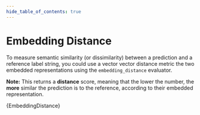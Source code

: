 ```yaml
---
hide_table_of_contents: true
---
```



# Embedding Distance

To measure semantic similarity (or dissimilarity) between a prediction and a reference label string, you could use a vector vector distance metric the two embedded representations using the `embedding_distance` evaluator.


**Note:** This returns a **distance** score, meaning that the lower the number, the **more** similar the prediction is to the reference, according to their embedded representation.

<CodeBlock language="typescript">{EmbeddingDistance}</CodeBlock>

